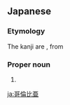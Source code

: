 ==Japanese==
{{DEFAULTSORT:ころんびあ}}
{{ja-kanjitab|こ|ろん|び|あ|yomi=irr}}

===Etymology===
The kanji are {{ateji}}, from {{der|ja|cmn|tr=Gēlúnbǐyà|哥倫比亞}}

===Proper noun===
{{ja-pos|proper|コロンビア}}

# {{rarespell|コロンビア|lang=ja||[[Colombia]]}}

[[ja:哥倫比亜]]